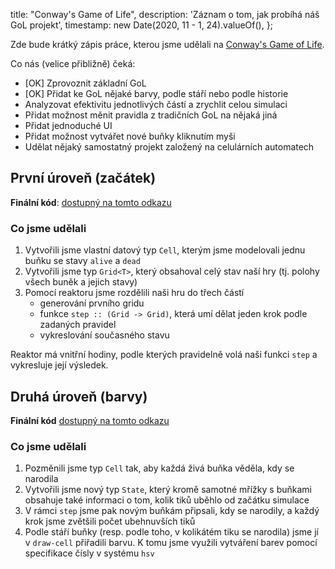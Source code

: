   title: "Conway's Game of Life",
  description: 'Záznam o tom, jak probíhá náš GoL projekt',
  timestamp: new Date(2020, 11 - 1, 24).valueOf(),
};

Zde bude krátký zápis práce, kterou jsme udělali na [Conway's Game of Life](https://en.wikipedia.org/wiki/Conway%27s_Game_of_Life).

Co nás (velice přibližně) čeká:

- [OK] Zprovoznit základní GoL
- [OK] Přidat ke GoL nějaké barvy, podle stáří nebo podle historie
- Analyzovat efektivitu jednotlivých částí a zrychlit celou simulaci
- Přidat možnost měnit pravidla z tradičních GoL na nějaká jiná
- Přidat jednoduché UI
- Přidat možnost vytvářet nové buňky kliknutím myši
- Udělat nějaký samostatný projekt založený na celulárních automatech

## První úroveň (začátek)

**Finální kód**: [dostupný na tomto odkazu](https://code.pyret.org/editor#share=1XG4XC3HgXB6ZE1G7rtlI032w_S4AT_xD&v=8c4da7d)

### Co jsme udělali

1. Vytvořili jsme vlastní datový typ `Cell`, kterým jsme modelovali jednu buňku se stavy `alive` a `dead`
2. Vytvořili jsme typ `Grid<T>`, který obsahoval celý stav naší hry (tj. polohy všech buněk a jejich stavy)
3. Pomocí reaktoru jsme rozdělili naši hru do třech částí
   - generování prvního gridu
   - funkce `step :: (Grid -> Grid)`, která umí dělat jeden krok podle zadaných pravidel
   - vykreslování současného stavu

Reaktor má vnitřní hodiny, podle kterých pravidelně volá naši funkci `step` a vykresluje její výsledek.

## Druhá úroveň (barvy)

**Finální kód** [dostupný na tomto odkazu](https://code.pyret.org/editor#share=1FhEWB7zCV3ldJut8oppYD_8_83E4Zore&v=8c4da7d)

### Co jsme udělali

1. Pozměnili jsme typ `Cell` tak, aby každá živá buňka věděla, kdy se narodila
2. Vytvořili jsme nový typ `State`, který kromě samotné mřížky s buňkami obsahuje také informaci o tom, kolik tiků uběhlo od začátku simulace
3. V rámci `step` jsme pak novým buňkám připsali, kdy se narodily, a každý krok jsme zvětšili počet ubehnuvších tiků
4. Podle stáří buňky (resp. podle toho, v kolikátém tiku se narodila) jsme jí v `draw-cell` přiřadili barvu. K tomu jsme využili vytváření barev pomocí specifikace čísly v systému `hsv`
